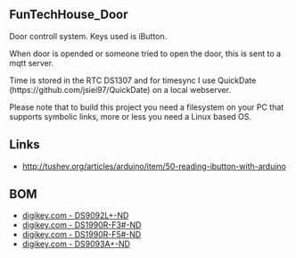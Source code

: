 == FunTechHouse_Door ==

Door controll system.
Keys used is iButton.

When door is opended or someone tried to open the door, this is sent to a mqtt server.

Time is stored in the RTC DS1307 and for timesync I use 
QuickDate (https://github.com/jsiei97/QuickDate) on a local webserver.

Please note that to build this project you need a filesystem on your PC that supports symbolic links, 
more or less you need a Linux based OS.

== Links ==
* http://tushev.org/articles/arduino/item/50-reading-ibutton-with-arduino

== BOM == 
* [http://www.digikey.com/product-detail/en/DS9092L%2B/DS9092L%2B-ND/1768930 digikey.com - DS9092L+-ND]
* [http://www.digikey.com/product-detail/en/DS1990R-F3%23/DS1990R-F3%23-ND/1769196 digikey.com - DS1990R-F3#-ND]
* [http://www.digikey.com/product-detail/en/DS1990R-F5%23/DS1990R-F5%23-ND/1769193 digikey.com - DS1990R-F5#-ND]
* [http://www.digikey.com/product-detail/en/DS9093A%2B/DS9093A%2B-ND/1769386 digikey.com - DS9093A+-ND]

